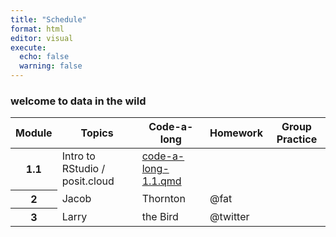 ```yaml
---
title: "Schedule"
format: html
editor: visual
execute:
  echo: false
  warning: false
---
```


### welcome to data in the wild


```{=html}
<!-- Add icon library -->
<link rel="stylesheet" href="https://cdnjs.cloudflare.com/ajax/libs/font-awesome/4.7.0/css/font-awesome.min.css">

<table class="table table-striped">
  <thead>
    <tr>
      <th scope="col">Module</th>
      <th scope="col">Topics</th>
      <th scope="col">Code-a-long</th>
      <th scope="col">Homework</th>
      <th scope="col">Group Practice</th>
    </tr>
  </thead>
  <tbody>
    <tr>
      <th scope="row">1.1</th>
      <td>Intro to RStudio / posit.cloud</td>
      <td><a href="modules/module_1/module_1.1/code-a-long-1.1.qmd">code-a-long-1.1.qmd</a></td>
      <td></td>
      <td></td>
    </tr>
    <tr>
      <th scope="row">2</th>
      <td>Jacob</td>
      <td>Thornton</td>
      <td>@fat</td>
    </tr>
    <tr>
      <th scope="row">3</th>
      <td>Larry</td>
      <td>the Bird</td>
      <td>@twitter</td>
    </tr>
  </tbody>
</table>
```